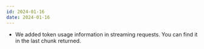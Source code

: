 ```yaml
---
id: 2024-01-16
date: 2024-01-16
---
```


- We added token usage information in streaming requests. You can find it in the last chunk returned. <Tag api/>
